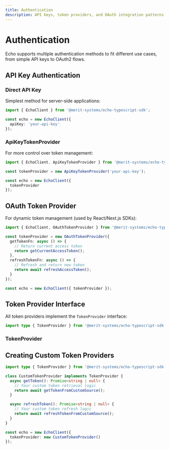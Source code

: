 ```yaml
---
title: Authentication
description: API keys, token providers, and OAuth integration patterns
---
```


# Authentication

Echo supports multiple authentication methods to fit different use cases, from simple API keys to OAuth2 flows.

## API Key Authentication

### Direct API Key

Simplest method for server-side applications:

```typescript
import { EchoClient } from '@merit-systems/echo-typescript-sdk';

const echo = new EchoClient({
  apiKey: 'your-api-key'
});
```

### ApiKeyTokenProvider

For more control over token management:

```typescript
import { EchoClient, ApiKeyTokenProvider } from '@merit-systems/echo-typescript-sdk';

const tokenProvider = new ApiKeyTokenProvider('your-api-key');

const echo = new EchoClient({
  tokenProvider
});
```

## OAuth Token Provider

For dynamic token management (used by React/Next.js SDKs):

```typescript
import { EchoClient, OAuthTokenProvider } from '@merit-systems/echo-typescript-sdk';

const tokenProvider = new OAuthTokenProvider({
  getTokenFn: async () => {
    // Return current access token
    return getCurrentAccessToken();
  },
  refreshTokenFn: async () => {
    // Refresh and return new token
    return await refreshAccessToken();
  }
});

const echo = new EchoClient({ tokenProvider });
```

## Token Provider Interface

All token providers implement the `TokenProvider` interface:

```typescript
import type { TokenProvider } from '@merit-systems/echo-typescript-sdk';
```

### TokenProvider

<AutoTypeTable 
  path="../echo-typescript-sdk/src/index.ts" 
  name="TokenProvider" 
/>

## Creating Custom Token Providers

```typescript
import type { TokenProvider } from '@merit-systems/echo-typescript-sdk';

class CustomTokenProvider implements TokenProvider {
  async getToken(): Promise<string | null> {
    // Your custom token retrieval logic
    return await getTokenFromCustomSource();
  }

  async refreshToken(): Promise<string | null> {
    // Your custom token refresh logic
    return await refreshTokenFromCustomSource();
  }
}

const echo = new EchoClient({
  tokenProvider: new CustomTokenProvider()
});
```

